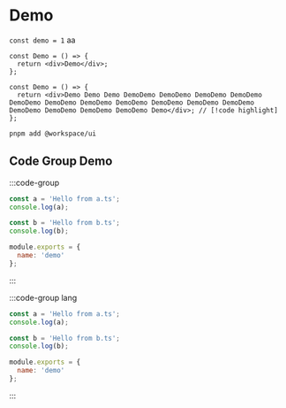 # Demo

`const demo = 1` aa

```tsx:demo.tsx
const Demo = () => {
  return <div>Demo</div>;
};
```

```tsx
const Demo = () => {
  return <div>Demo Demo Demo DemoDemo DemoDemo DemoDemo DemoDemo DemoDemo DemoDemo DemoDemo DemoDemo DemoDemo DemoDemo DemoDemo DemoDemo DemoDemo DemoDemo DemoDemo Demo</div>; // [!code highlight]
};
```

```sh
pnpm add @workspace/ui
```

## Code Group Demo

:::code-group

```ts:a.ts
const a = 'Hello from a.ts';
console.log(a);
```

```ts:b.ts
const b = 'Hello from b.ts';
console.log(b);
```

```js:config.js
module.exports = {
  name: 'demo'
};
```

:::

:::code-group lang

```ts:a.ts
const a = 'Hello from a.ts';
console.log(a);
```

```ts:b.ts
const b = 'Hello from b.ts';
console.log(b);
```

```js:configconfigconfigconfigconfigconfigconfigconfigconfigconfigconfigconfig.js
module.exports = {
  name: 'demo'
};
```

:::